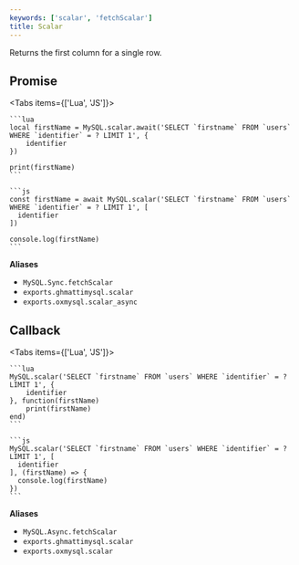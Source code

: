 ```yaml
---
keywords: ['scalar', 'fetchScalar']
title: Scalar
---
```



Returns the first column for a single row.

## Promise

<Tabs items={['Lua', 'JS']}>
  <Tab>

    ```lua
    local firstName = MySQL.scalar.await('SELECT `firstname` FROM `users` WHERE `identifier` = ? LIMIT 1', {
        identifier
    })

    print(firstName)
    ```

  </Tab>
  <Tab>

    ```js
    const firstName = await MySQL.scalar('SELECT `firstname` FROM `users` WHERE `identifier` = ? LIMIT 1', [
      identifier
    ])

    console.log(firstName)
    ```

  </Tab>
</Tabs>

**Aliases**

- `MySQL.Sync.fetchScalar`
- `exports.ghmattimysql.scalar`
- `exports.oxmysql.scalar_async`

## Callback

<Tabs items={['Lua', 'JS']}>
  <Tab>

    ```lua
    MySQL.scalar('SELECT `firstname` FROM `users` WHERE `identifier` = ? LIMIT 1', {
        identifier
    }, function(firstName)
        print(firstName)
    end)
    ```

  </Tab>
  <Tab>

    ```js
    MySQL.scalar('SELECT `firstname` FROM `users` WHERE `identifier` = ? LIMIT 1', [
      identifier
    ], (firstName) => {
      console.log(firstName)
    })
    ```

  </Tab>
</Tabs>

**Aliases**

- `MySQL.Async.fetchScalar`
- `exports.ghmattimysql.scalar`
- `exports.oxmysql.scalar`
